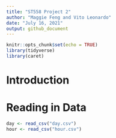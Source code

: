 ```yaml
---
title: "ST558 Project 2"
author: "Maggie Feng and Vito Leonardo"
date: "July 16, 2021"
output: github_document
---
```


```r
knitr::opts_chunk$set(echo = TRUE)
library(tidyverse)
library(caret)
```

# Introduction

# Reading in Data

```r
day <- read_csv("day.csv")
hour <- read_csv("hour.csv")
```